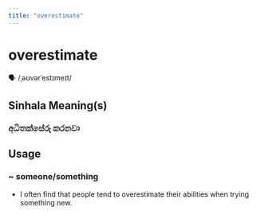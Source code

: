 ```yaml
---
title: "overestimate"
---
```


# overestimate

🗣️ /ˌəʊvərˈestɪmeɪt/

## Sinhala Meaning(s)

### අධිතක්සේරු කරනවා

## Usage

### ~ someone/something

- I often find that people tend to overestimate their abilities when trying something new.

